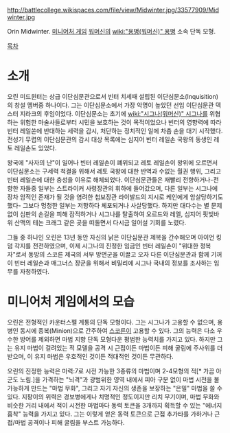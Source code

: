 http://battlecollege.wikispaces.com/file/view/Midwinter.jpg/33577909/Midwinter.jpg

Orin Midwinter. [[미니어처 게임]] [[워머신]]의 [[wiki:"용병(워머신)" 용병]] 소속 단독 모형.

[[목차]]
= 소개 =
오린 미드윈터는 상급 이단심문관으로서 빈터 치세때 설립된 이단심문소(Inquisition)의 창설 멤버중 하나이다. 그는 이단심문소에서 가장 악명이 높았던 선임 이단심문관 덱스터 지라크의 후임이었다. 이단심문소는 초기에 [[wiki:"시그나(워머신)" 시그나]]를 위협하는 위험한 마술사들로부터 시민을 보호하는 것이 목적이었으나 빈터의 영향력에 따라 빈터 레일쏜에 반대하는 세력을 감시, 처단하는 정치적인 일에 차츰 손을 대기 시작했다. 전성기 무렵의 이단심문관의 감시 대상 목록에는 심지어 빈터 레일손 국왕의 동생인 레토 레일손도 있었다.

왕국에 "사자의 난"이 일어나 빈터 레일손이 폐위되고 레토 레일손이 왕위에 오르면서 이단심문소는 구세력 척결을 위해서 레토 국왕에 대한 반역과 수없는 월권 행위, 그리고 빈터 레일손에 대한 충성을 이유로 해체되었다. 이단심문관들은 재빨리 전향하거나-전향한 자들중 일부는 스트라이커 사령장관의 휘하에 들어갔으며, 다른 일부는 시그나에 장차 암적인 존재가 될 것을 염려한 첩보장관 라이발드의 지시로 케인에게 암살당하기도 했다- 그보다 멍청한 일부는 저항하다 체포되거나 사살당했다. 하지만 대다수는 별 문제없이 심판의 손길을 피해 잠적하거나 시그나를 탈출하여 오르드와 레엘, 심지어 핏빛바위 산맥의 테논 크래그 같은 곳을 떠돌면서 다시금 일어설 기회를 노렸다.

그들 중 하나인 오린은 13년 동안 자신의 낡은 이단심문관 제복을 간수해오며 아이언 킹덤 각지를 전전하였으며, 이제 시그나의 진정한 임금인 빈터 레일손이 "위대한 정복자"로서 동방의 스코른 제국의 서부 방면군을 이끌고 오자 다른 이단심문관과 함께 기꺼이 빈터 레일손과 매그너스 장군을 위해서 비밀리에 시그나 국내의 정보를 조사하는 임무를 자청하였다.


= 미니어처 게임에서의 모습 =
오린은 전형적인 카운터스펠 계통의 단독 모형이다. 그는 시그나가 고용할 수 없으며, 용병인 동시에 종복(Minion)으로 간주하여 [[스코른]]이 고용할 수 있다. 그의 능력은 다소 우수한 방어를 제외하면 마법 지향 단독 모형다운 평범한 능력치를 가지고 있다. 하지만 그는 유지 마법이 걸려있는 적 모델을 공격 시 근접이든 마법이든 피해 굴림에 주사위를 더 받으며, 이 유지 마법은 우호적인 것이든 적대적인 것이든 무관하다.

오린의 진정한 능력은 마력:7로 시전 가능한 3종류의 마법이며 2-4모형의 적[* 가끔 아군도 노림.]을 가격하는 "뇌격"과 광범위한 영역 내에서 피아 구분 없이 마법 시전을 불가능하게 만드는 "마법 무화", 그리고 자기 자신의 생존을 보장하는 "은밀" 마법을 쓸 수 있다. 지팡이의 위력은 경보병에게나 치명적인 정도이지만 리치 무기이며, 마법 무화와 비슷한 거리 내에서 적이 시전한 마법마다 동력 토큰을 3개까지 획득할 수 있는 "에너지 흡착" 능력을 가지고 있다. 그는 이렇게 얻은 동력 토큰으로 근접 추가타를 가하거나 근접/마법 공격이나 피해 굴림을 부스트 가능하다. 
